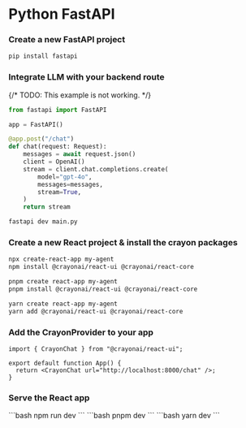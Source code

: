 
# Python FastAPI

### Create a new FastAPI project
```bash
pip install fastapi
```

### Integrate LLM with your backend route
{/* TODO: This example is not working. */}
```py title="main.py"
from fastapi import FastAPI

app = FastAPI()

@app.post("/chat")
def chat(request: Request):
    messages = await request.json()
    client = OpenAI()
    stream = client.chat.completions.create(
        model="gpt-4o",
        messages=messages,
        stream=True,
    )
    return stream
```

```bash
fastapi dev main.py
```

### Create a new React project & install the crayon packages
<Tabs groupId="js-package-manager">
  <TabItem value="npm" label="npm">

```bash
npx create-react-app my-agent
npm install @crayonai/react-ui @crayonai/react-core
```
  </TabItem>
  <TabItem value="pnpm" label="pnpm">

```bash
pnpm create react-app my-agent
pnpm install @crayonai/react-ui @crayonai/react-core
```
  </TabItem>
  <TabItem value="yarn" label="yarn">

```bash
yarn create react-app my-agent
yarn add @crayonai/react-ui @crayonai/react-core
```
  </TabItem>
</Tabs>


### Add the CrayonProvider to your app

```tsx title="App.tsx"
import { CrayonChat } from "@crayonai/react-ui";

export default function App() {
  return <CrayonChat url="http://localhost:8000/chat" />;
}
```

### Serve the React app

<Tabs groupId="js-package-manager">
  <TabItem value="npm" label="npm">
  ```bash
  npm run dev
    ```
  </TabItem>
  <TabItem value="pnpm" label="pnpm">
  ```bash
  pnpm dev
  ```
  </TabItem>
  <TabItem value="yarn" label="yarn">
  ```bash
  yarn dev
  ```
  </TabItem>
</Tabs>
